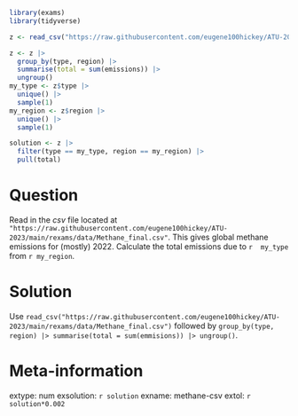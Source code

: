 ```r
library(exams)
library(tidyverse)

z <- read_csv("https://raw.githubusercontent.com/eugene100hickey/ATU-2023/main/rexams/data/Methane.csv")

z <- z |> 
  group_by(type, region) |> 
  summarise(total = sum(emissions)) |> 
  ungroup()
my_type <- z$type |> 
  unique() |> 
  sample(1)
my_region <- z$region |> 
  unique() |> 
  sample(1)

solution <- z |> 
  filter(type == my_type, region == my_region) |> 
  pull(total)
```


Question
========
Read in the _csv_ file located at `"https://raw.githubusercontent.com/eugene100hickey/ATU-2023/main/rexams/data/Methane_final.csv"`. This gives global methane emissions for  (mostly) 2022. Calculate the total emissions due to `r  my_type` from `r my_region`.


Solution
========
Use `read_csv("https://raw.githubusercontent.com/eugene100hickey/ATU-2023/main/rexams/data/Methane_final.csv")` followed by `group_by(type, region) |> summarise(total = sum(emmisions)) |> ungroup()`.



Meta-information
================
extype: num
exsolution: `r solution`
exname: methane-csv
extol: `r solution*0.002`
